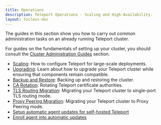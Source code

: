 ```yaml
---
title: Operations
description: Teleport Operations - Scaling and High-Availability.
layout: tocless-doc
---
```


The guides in this section show you how to carry out common administration tasks
on an already running Teleport cluster.

For guides on the fundamentals of setting up your cluster, you should consult
the [Cluster Administration Guides](./admin.mdx) section.

- [Scaling](./operations/scaling.mdx): How to configure Teleport for large-scale deployments.
- [Upgrading](./operations/upgrading.mdx): Learn about how to upgrade your Teleport cluster while ensuring that components remain compatible.
- [Backup and Restore](./operations/backup-restore.mdx): Backing up and restoring the cluster.
- [CA Rotation](./operations/ca-rotation.mdx): Rotating Teleport certificate authorities.
- [TLS Routing Migration](./operations/tls-routing.mdx): Migrating your Teleport cluster to single-port TLS routing mode.
- [Proxy Peering Migration](./operations/proxy-peering.mdx): Migrating your Teleport cluster to Proxy Peering mode.
- [Setup automatic agent updates for self-hosted Teleport](./operations/self-hosted-automatic-agent-updates.mdx)
- [Enroll agent into automatic updates](./operations/enroll-agent-into-automatic-updates.mdx)

